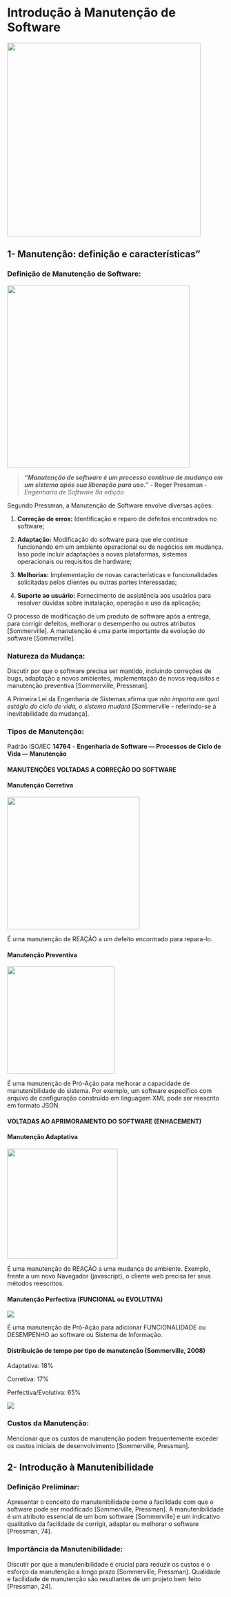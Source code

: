 # Introdução à Manutenção de Software

![](images/manutencao-software/01-manutencao-introducao/01-manutencao-software.jpg){width="449"}

## 1- Manutenção: definição e características"

### Definição de Manutenção de Software:

![](images/manutencao-software/01-manutencao-introducao/03-manutencao.jpg){width="423"}

> ***"Manutenção de software é um processo contínuo de mudança em um sistema após sua liberação para uso." -*** **Roger Pressman -** *Engenharia de Software 8a edição*

Segundo Pressman, a Manutenção de Software envolve diversas ações:

1.  **Correção de erros:** Identificação e reparo de defeitos encontrados no software;

2.  **Adaptação:** Modificação do software para que ele continue funcionando em um ambiente operacional ou de negócios em mudança. Isso pode incluir adaptações a novas plataformas, sistemas operacionais ou requisitos de hardware;

3.  **Melhorias:** Implementação de novas características e funcionalidades solicitadas pelos clientes ou outras partes interessadas;

4.  **Suporte ao usuário:** Fornecimento de assistência aos usuários para resolver dúvidas sobre instalação, operação e uso da aplicação;

O processo de modificação de um produto de software após a entrega, para corrigir defeitos, melhorar o desempenho ou outros atributos [Sommerville]. A manutenção é uma parte importante da evolução do software [Sommerville].

### Natureza da Mudança:

Discutir por que o software precisa ser mantido, incluindo correções de bugs, adaptação a novos ambientes, implementação de novos requisitos e manutenção preventiva [Sommerville, Pressman].

A Primeira Lei da Engenharia de Sistemas afirma que *não importa em qual estágio do ciclo de vida, o sistema mudará* [Sommerville - referindo-se à inevitabilidade da mudança].

### Tipos de Manutenção:

Padrão ISO/IEC **14764** - **Engenharia de Software — Processos de Ciclo de Vida — Manutenção**

#### MANUTENÇÕES VOLTADAS A CORREÇÃO DO SOFTWARE

#### Manutenção Corretiva

![](images/manutencao-software/01-manutencao-introducao/02-manutencao-corretiva.jpg){width="307"}

É uma manutenção de REAÇÃO a um defeito encontrado para repara-lo.

#### Manutenção Preventiva

![](images/manutencao-software/01-manutencao-introducao/01-manutencao-preventiva.jpg){width="249"}

É uma manutenção de Pró-Ação para melhorar a capacidade de manutenibilidade do sistema. Por exemplo, um software específico com arquivo de configuração construído em linguagem XML pode ser reescrito em formato JSON.

#### VOLTADAS AO APRIMORAMENTO DO SOFTWARE (ENHACEMENT)

#### Manutenção Adaptativa

![](images/manutencao-software/01-manutencao-introducao/03-manutencao-adaptativa.jpg){width="256"}

É uma manutenção de REAÇÃO a uma mudança de ambiente. Exemplo, frente a um novo Navegador (javascript), o cliente web precisa ter seus métodos reescritos.

#### Manutenção Perfectiva (FUNCIONAL ou EVOLUTIVA)

![](images/manutencao-software/01-manutencao-introducao/04-manutencao-evolutiva.jpg)

É uma manutenção de Pró-Ação para adicionar FUNCIONALIDADE ou DESEMPENHO ao software ou Sistema de Informação.

#### Distribuição de tempo por tipo de manutenção (Sommerville, 2008)

Adaptativa: 18%

Corretiva: 17%

Perfectiva/Evolutiva: 65%

![](images/manutencao-software/01-manutencao-introducao/03-pequisa-manutencao-01.jpg)

### Custos da Manutenção:

Mencionar que os custos de manutenção podem frequentemente exceder os custos iniciais de desenvolvimento [Sommerville, Pressman].

## 2- Introdução à Manutenibilidade

### Definição Preliminar:

Apresentar o conceito de manutenibilidade como a facilidade com que o software pode ser modificado [Sommerville, Pressman]. A manutenibilidade é um atributo essencial de um bom software [Sommerville] e um indicativo qualitativo da facilidade de corrigir, adaptar ou melhorar o software [Pressman, 74].

### Importância da Manutenibilidade:

Discutir por que a manutenibilidade é crucial para reduzir os custos e o esforço da manutenção a longo prazo [Sommerville, Pressman]. Qualidade e facilidade de manutenção são resultantes de um projeto bem feito [Pressman, 24].
